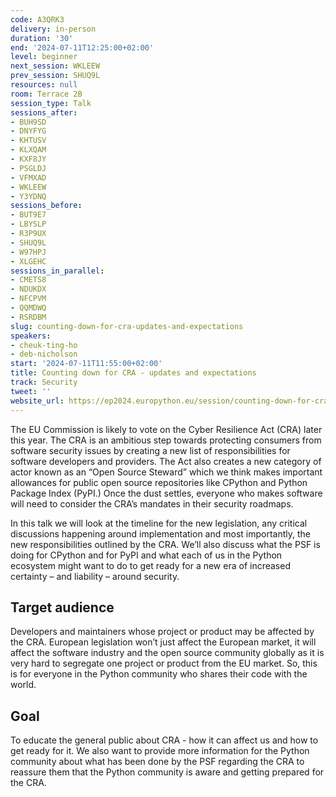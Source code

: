 ```yaml
---
code: A3QRK3
delivery: in-person
duration: '30'
end: '2024-07-11T12:25:00+02:00'
level: beginner
next_session: WKLEEW
prev_session: SHUQ9L
resources: null
room: Terrace 2B
session_type: Talk
sessions_after:
- BUH9SD
- DNYFYG
- KHTUSV
- KLXQAM
- KXF8JY
- PSGLDJ
- VFMXAD
- WKLEEW
- Y3YDNQ
sessions_before:
- BUT9E7
- LBYSLP
- R3P9UX
- SHUQ9L
- W97HPJ
- XLGEHC
sessions_in_parallel:
- CMETS8
- NDUKDX
- NFCPVM
- QQMDWQ
- RSRDBM
slug: counting-down-for-cra-updates-and-expectations
speakers:
- cheuk-ting-ho
- deb-nicholson
start: '2024-07-11T11:55:00+02:00'
title: Counting down for CRA - updates and expectations
track: Security
tweet: ''
website_url: https://ep2024.europython.eu/session/counting-down-for-cra-updates-and-expectations
---
```


The EU Commission is likely to vote on the Cyber Resilience Act (CRA) later this year. The CRA is an ambitious step towards protecting consumers from software security issues by creating a new list of responsibilities for software developers and providers. The Act also creates a new category of actor known as an “Open Source Steward” which we think makes important allowances for public open source repositories like CPython and Python Package Index (PyPI.) Once the dust settles, everyone who makes software will need to consider the CRA’s mandates in their security roadmaps.

In this talk we will look at the timeline for the new legislation, any critical discussions happening around implementation and most importantly, the new responsibilities outlined by the CRA. We’ll also discuss what the PSF is doing for CPython and for PyPI and what each of us in the Python ecosystem might want to do to get ready for a new era of increased certainty – and liability – around security.

## Target audience

Developers and maintainers whose project or product may be affected by the CRA. European legislation won’t just affect the European market, it will affect the software industry and the open source community globally as it is very hard to segregate one project or product from the EU market. So, this is for everyone in the Python community who shares their code with the world.

## Goal

To educate the general public about CRA - how it can affect us and how to get ready for it. We also want to provide more information for the Python community about what has been done by the PSF regarding the CRA to reassure them that the Python community is aware and getting prepared for the CRA.
